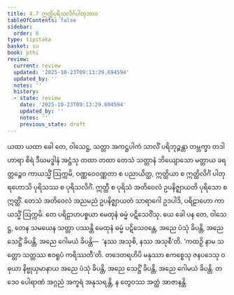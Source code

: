 ```yaml
---
title: 4.7 ဣတ္ထိပုရိသလိင်္ဂပါတုဘာဝ
tableOfContents: false
sidebar:
  order: 8
type: tipitaka
basket: su
book: pthi
review:
  current: review
  updated: '2025-10-23T09:13:29.694594'
  updated_by: ''
  notes: ''
  history:
  - state: review
    date: '2025-10-23T09:13:29.694594'
    updated_by: ''
    notes: ''
    previous_state: draft
---
```



<ReviewStatus review={frontmatter.review} showDetails={true} />

<HypothesisAnnotation frontmatter={frontmatter} />

<DynamicBreadcrumb />

<Division number="126" book="pthi" e="ch" v="8" p="73">

<Paragraph number="262" book="pthi">
ယထာ ယထာ ခေါ တေ, ဝါသေဋ္ဌ, သတ္တာ အကဋ္ဌပါကံ သာလိံ ပရိဘုဉ္ဇန္တာ တမ္ဘက္ခာ တဒါဟာရာ စိရံ ဒီဃမဒ္ဓါနံ အဋ္ဌံသု တထာ တထာ တေသံ သတ္တာနံ ဘိယျောသော မတ္တာယ ခရတ္တဉ္စေဝ ကာယသ္မိံ ဩက္ကမိ, ဝဏ္ဏဝေဝဏ္ဏတာ စ ပညာယိတ္ထ, ဣတ္ထိယာ စ ဣတ္ထိလိင်္ဂံ ပါတုရဟောသိ ပုရိသဿ စ ပုရိသလိင်္ဂံ. ဣတ္ထီ စ ပုရိသံ အတိဝေလံ ဥပနိဇ္ဈာယတိ ပုရိသော စ ဣတ္ထိံ. တေသံ အတိဝေလံ အညမညံ ဥပနိဇ္ဈာယတံ သာရာဂေါ ဥဒပါဒိ, ပရိဠာဟော ကာယသ္မိံ ဩက္ကမိ. တေ ပရိဠာဟပစ္စယာ မေထုနံ ဓမ္မံ ပဋိသေဝိံသု.
</Paragraph>

<Paragraph number="263" book="pthi">
ယေ ခေါ ပန တေ, ဝါသေဋ္ဌ, တေန သမယေန သတ္တာ ပဿန္တိ မေထုနံ ဓမ္မံ ပဋိသေဝန္တေ, အညေ ပံသုံ ခိပန္တိ, အညေ သေဋ္ဌိံ ခိပန္တိ, အညေ ဂေါမယံ ခိပန္တိ—  ‘နဿ အသုစိ, နဿ အသုစီ’တိ. ‘ကထဉှိ နာမ သတ္တော သတ္တဿ ဧဝရူပံ ကရိဿတီ’တိ. တဒေတရဟိပိ မနုဿာ ဧကစ္စေသု ဇနပဒေသု ဝဓုယာ နိဗ္ဗုယှမာနာယ အညေ ပံသုံ ခိပန္တိ, အညေ သေဋ္ဌိံ ခိပန္တိ, အညေ ဂေါမယံ ခိပန္တိ. တဒေဝ ပေါရာဏံ အဂ္ဂညံ အက္ခရံ အနုသရန္တိ, န တွေဝဿ အတ္ထံ အာဇာနန္တိ.
</Paragraph>
</Division>